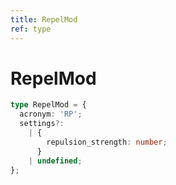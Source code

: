 ```yaml
---
title: RepelMod
ref: type
---
```


# RepelMod

```ts
type RepelMod = {
  acronym: 'RP';
  settings?:
    | {
        repulsion_strength: number;
      }
    | undefined;
};
```
